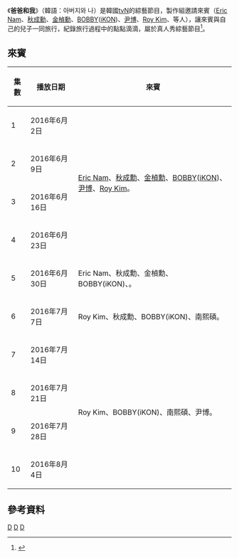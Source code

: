 {{Notability Unreferenced |time=2017-02-17T18:53:56+00:00}}
{{電視節目信息框
|名稱       =爸爸和我
|原名       = {{lang|kor|아버지와 나}} 
|圖片       = [[File:Daddy_and_I_Logo.png|280px]]
|圖說       = 
|類型       = [[綜藝節目|綜藝節目]]、[[真人秀|真人秀]]
|主持       = 
|地區       = {{KOR}}
|語言       = [[韓語|韓語]]
|製片人     = 
|developer  =
|每集長     = 約分鐘
|電視臺     = [[tvN|tvN]]
|視頻制式   = [[1080i|1080i]] ([[HDTV|HDTV]])
|音頻制式   = [[立體聲|立體聲]]
|首播國家   = {{KOR}}
|集數       = 10集
|開始       = {{start date|2016|6|2}}
|結束       =  {{end date|2016|8|4}}
|官方網站   = 
|tv_com_id  = 
|related    = 	
|}}

《'''爸爸和我'''》（韓語：아버지와 나）是韓國[[tvN|tvN]]的綜藝節目，製作組邀請來賓（[[Eric_Nam|Eric Nam]]、[[秋成勳|秋成勳]]、[[金楨勳|金楨勳]]、[[BOBBY|BOBBY]]([[iKON|iKON]])、[[尹博|尹博]]、[[Roy_Kim|Roy Kim]]、{{link-ko|南熙碩|남희석}}等人），讓來賓與自己的兒子一同旅行，紀錄旅行過程中的點點滴滴，屬於真人秀綜藝節目<ref>{{Cite web |url=http://www.koreastardaily.com/tc/news/78001 |title=存档副本 |accessdate=2017-02-07 |archive-date=2017-02-08 |archive-url=https://web.archive.org/web/20170208034739/http://www.koreastardaily.com/tc/news/78001 |dead-url=no }}</ref>。

==來賓==
{| class="wikitable"
|- 
!集數!!播放日期!!來賓
|-
|1||2016年6月2日||rowspan=4|[[Eric_Nam|Eric Nam]]、[[秋成勳|秋成勳]]、[[金楨勳|金楨勳]]、[[BOBBY|BOBBY]]([[iKON|iKON]])、[[尹博|尹博]]、[[Roy_Kim|Roy Kim]]。
|-
|2||2016年6月9日
|-
|3||2016年6月16日
|-
|4||2016年6月23日
|-
|5||2016年6月30日||Eric Nam、秋成勳、金楨勳、BOBBY(iKON)、{{link-ko|南熙碩|남희석}}。
|-
|6||2016年7月7日||Roy Kim、秋成勳、BOBBY(iKON)、南熙碩。
|-
|7||2016年7月14日||rowspan=4| Roy Kim、BOBBY(iKON)、南熙碩、尹博。
|-
|8||2016年7月21日
|-
|9||2016年7月28日
|-
|10||2016年8月4日
|}

==參考資料==
{{Reflist}}

{{TvN}}

[[Category:TvN深夜節目|D]]
[[Category:韓國電視節目|D]]
[[Category:韓國綜藝節目|D]]